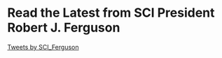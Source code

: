 # Read the Latest from SCI President Robert J. Ferguson

<a class="twitter-timeline" href="https://twitter.com/SCI_Ferguson?ref_src=twsrc%5Etfw">Tweets by SCI_Ferguson</a> <script async src="https://platform.twitter.com/widgets.js" charset="utf-8"></script>
